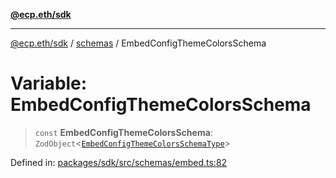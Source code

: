 [**@ecp.eth/sdk**](/sdk-reference/index.mdx)

***

[@ecp.eth/sdk](/sdk-reference/index.mdx) / [schemas](/sdk-reference/schemas/index.mdx) / EmbedConfigThemeColorsSchema

# Variable: EmbedConfigThemeColorsSchema

> `const` **EmbedConfigThemeColorsSchema**: `ZodObject`\<[`EmbedConfigThemeColorsSchemaType`](/sdk-reference/schemas/type-aliases/EmbedConfigThemeColorsSchemaType.mdx)\>

Defined in: [packages/sdk/src/schemas/embed.ts:82](https://github.com/ecp-eth/comments-monorepo/blob/main/packages/sdk/src/schemas/embed.ts#L82)

